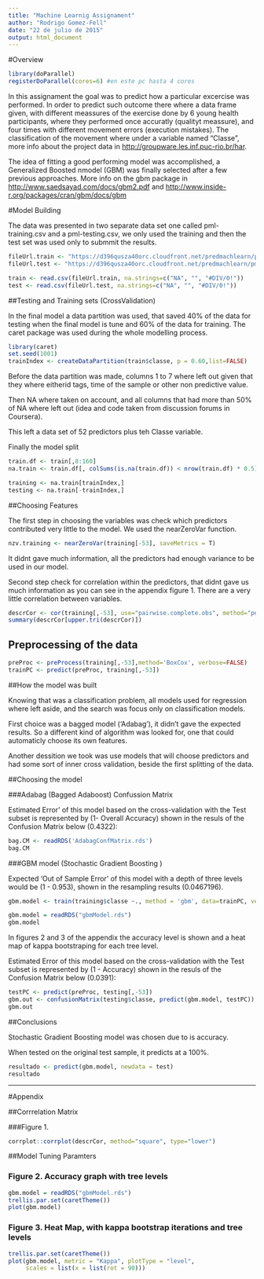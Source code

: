 ```yaml
---
title: "Machine Learnig Assignament"
author: "Rodrigo Gomez-Fell"
date: "22 de julio de 2015"
output: html_document
---
```


#Overview

```r
library(doParallel)
registerDoParallel(cores=6) #en este pc hasta 4 cores

```
In this assignament the goal was to predict how a particular excercise was performed. In order to predict such outcome there where a data frame given, with different meassures of the exercise done by 6 young health participants, where they performed once accuratly (qualityt meassure), and four times with different movement errors (execution mistakes). The classification of the movement where under a variable named "Classe", more info about the project data in [http://groupware.les.inf.puc-rio.br/har](http://groupware.les.inf.puc-rio.br/har).

The idea of fitting a good performing model was accomplished, a Generalized Boosted nmodel (GBM) was finally selected after a few previous approaches. More info on the gbm package in [http://www.saedsayad.com/docs/gbm2.pdf](http://www.saedsayad.com/docs/gbm2.pdf) and [http://www.inside-r.org/packages/cran/gbm/docs/gbm](http://www.inside-r.org/packages/cran/gbm/docs/gbm)


#Model Building

The data was presented in two separate data set one called pml-training.csv and a pml-testing.csv, we only used the training and then the test set was used only to submmit the results.
```r

fileUrl.train <- "https://d396qusza40orc.cloudfront.net/predmachlearn/pml-training.csv"
fileUrl.test <- "https://d396qusza40orc.cloudfront.net/predmachlearn/pml-testing.csv"

train <- read.csv(fileUrl.train, na.strings=c("NA", "", "#DIV/0!"))
test <- read.csv(fileUrl.test, na.strings=c("NA", "", "#DIV/0!"))
```


##Testing and Training sets (CrossValidation)

In the final model a data partition was used, that saved 40% of the data for testing when the final model is tune and 60% of the data for training. The caret package was used during the whole modelling process.

```r
library(caret)
set.seed(1001)
trainIndex <- createDataPartition(train$classe, p = 0.60,list=FALSE)
```

Before the data partition was made, columns 1 to 7 where left out given that they where eitherid tags, time of the sample or other non predictive value.

Then NA where taken on account, and all columns that had more than 50% of NA where left out (idea and code taken from discussion forums in Coursera).

This left a data set of 52 predictors plus teh Classe variable.

Finally the model split
```r
train.df <- train[,8:160]
na.train <- train.df[, colSums(is.na(train.df)) < nrow(train.df) * 0.5]

training <- na.train[trainIndex,] 
testing <- na.train[-trainIndex,] 

```

##Choosing Features 

The first step in choosing the variables was check which predictors contributed very little to the model. We used the nearZeroVar function.
```r
nzv.training <- nearZeroVar(training[-53], saveMetrics = T)
```

It didnt gave much information, all the predictors had enough variance to be used in our model.

Second step check for correlation within the predictors, that didnt gave us much information as you can see in the appendix figure 1. There are a very little correlation between variables.

```r
descrCor <- cor(training[,-53], use="pairwise.complete.obs", method="pearson")
summary(descrCor[upper.tri(descrCor)])
```

## Preprocessing of the data

```r
preProc <- preProcess(training[,-53],method='BoxCox', verbose=FALSE)
trainPC <- predict(preProc, training[,-53])
```


##How the model was built

Knowing that was a classification problem, all models used for regression where left aside, and the search was focus only on classification models.

First choice was a bagged model ('Adabag'), it didn't gave the expected results. So a different kind of algorithm was looked for, one that could automaticly choose its own features.

Another dessition we took was use models that will choose predictors and had some sort of inner cross validation, beside the first splitting of the data.


##Choosing the model

###Adabag (Bagged Adaboost) Confussion Matrix

Estimated Error’ of this model based on the cross-validation with the Test subset is represented by (1- Overall Accuracy) shown in the resuls of the Confusion Matrix below (0.4322):
```r
bag.CM <- readRDS('AdabagConfMatrix.rds')
bag.CM
```


###GBM model (Stochastic Gradient Boosting )

Expected ‘Out of Sample Error’ of this model with a depth of three levels would be (1 - 0.953), shown in the resampling results (0.0467196).

```r
gbm.model <- train(training$classe ~., method = 'gbm', data=trainPC, verbose=FALSE)

```

```r
gbm.model = readRDS("gbmModel.rds")
gbm.model

```

In figures 2 and 3 of the appendix the accuracy level is shown and a heat map of kappa bootstraping for each tree level.

Estimated Error of this model based on the cross-validation with the Test subset is represented by (1 - Accuracy) shown in the resuls of the Confusion Matrix below (0.0391):
```r
testPC <- predict(preProc, testing[,-53])
gbm.out <- confusionMatrix(testing$classe, predict(gbm.model, testPC))
gbm.out
```

##Conclusions

Stochastic Gradient Boosting model was chosen due to is accuracy.

When tested on the original test sample, it predicts at a 100%. 

```r
resultado <- predict(gbm.model, newdata = test)
resultado
```

---

#Appendix

##Corrrelation Matrix

###Figure 1. 
```r
corrplot::corrplot(descrCor, method="square", type="lower")
```


##Model Tuning Paramters

### Figure 2. Accuracy graph with tree levels
```r
gbm.model = readRDS("gbmModel.rds")
trellis.par.set(caretTheme())
plot(gbm.model)


```

### Figure 3. Heat Map, with kappa bootstrap iterations and tree levels
```r
trellis.par.set(caretTheme())
plot(gbm.model, metric = "Kappa", plotType = "level",
     scales = list(x = list(rot = 90)))



```
